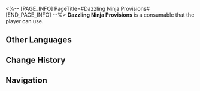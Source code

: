 <%-- [PAGE_INFO]
PageTitle=#Dazzling Ninja Provisions#
[END_PAGE_INFO] --%>
{{Consumable Infobox
|id          = 408436
|image       = Item Dazzling Ninja Provisions.png{{subst:void|<!--$UPLOAD:<<SpriteOutput/ItemFigures/408436.png>-<Item Dazzling Ninja Provisions.png>-<Consumable Icons>>-->}}
|type        = Attack Consumables
|rarity      = 2
|effect      = Upon use, all ally characters' ATK increases by 20% in the next battle.
|description = At the end of the Mappou Age of the Dharma, the Dazzling Ninja Hero rescued the dreamlands from the siege of fiends, but was harassed by Fiendling Rumbletums, causing her powers to wane and making it difficult to fully exorcise the demons. Fortunately, Ninja Initiate Patissier came to her aid, infusing Dazzling Ninjutsu into sugar pills to satisfy the Ninja Hero's hunger, allowing her to restore peace to the dreamlands.
|effectType  = 
|effectType2 = 
|effectType3 = 
|recipe      = 
|source1     = [[Chaletka]]
|source2     = 
|source3     = 
}}
{{Description|''"By the Great Lan above, this event is also recorded in the ''Cosmic Ninjutsu Inscriptions''."''}}
'''Dazzling Ninja Provisions''' is a consumable that the player can use.

==Other Languages==
{{Other Languages
|en   = Dazzling Ninja Provisions
|zhs  = 缭乱忍法兵粮丸
|zht  = 繚亂忍法兵糧丸
|ja   = 繚乱忍法兵糧丸
|ko   = 요란 인법 군량
|es   = Víveres del ninjutsu deslumbrante
|fr   = Provision de la ninja éblouissante
|ru   = Питательная пилюля Ниндзя Хаоса
|th   = เสบียงวิชานินจาจอมวุ่น
|vi   = Viên Lương Thực Nhẫn Pháp Dazzling
|de   = Blendendes Proviantbällchen
|id   = Dazzling Ninja Provisions
|pt   = Provisões da Ninja Deslumbrante
}}

==Change History==
{{Change History|2.6}}

==Navigation==
{{Consumable Navbox}}